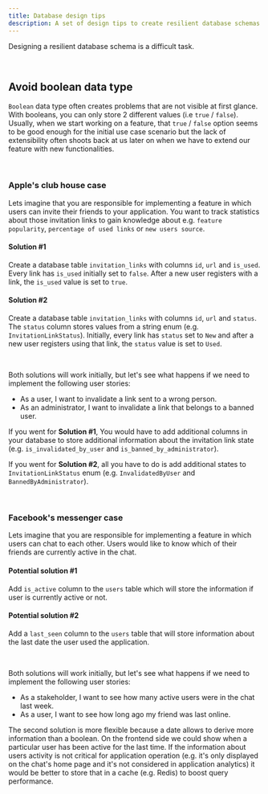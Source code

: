 ```yaml
---
title: Database design tips
description: A set of design tips to create resilient database schemas.
---
```


Designing a resilient database schema is a difficult task.

<br />

## Avoid boolean data type

`Boolean` data type often creates problems that are not visible at first glance. With booleans, you can only store 2 different values (i.e `true` / `false`). Usually, when we start working on a feature, that `true` / `false` option seems to be good enough for the initial use case scenario but the lack of extensibility often shoots back at us later on when we have to extend our feature with new functionalities.

<br />

### Apple's club house case

Lets imagine that you are responsible for implementing a feature in which users can invite their friends to your application. You want to track statistics about those invitation links to gain knowledge about e.g. `feature popularity`, `percentage of used links` or `new users source`.

#### Solution #1

Create a database table `invitation_links` with columns `id`, `url` and `is_used`. Every link has `is_used` initially set to `false`. After a new user registers with a link, the `is_used` value is set to `true`.

#### Solution #2

Create a database table `invitation_links` with columns `id`, `url` and `status`. The `status` column stores values from a string enum (e.g. `InvitationLinkStatus`). Initially, every link has `status` set to `New` and after a new user registers using that link, the `status` value is set to `Used`.

<br />

Both solutions will work initially, but let's see what happens if we need to implement the following user stories:

- As a user, I want to invalidate a link sent to a wrong person.
- As an administrator, I want to invalidate a link that belongs to a banned user.

If you went for **Solution #1**, You would have to add additional columns in your database to store additional information about the invitation link state (e.g. `is_invalidated_by_user` and `is_banned_by_administrator`).

If you went for **Solution #2**, all you have to do is add additional states to `InvitationLinkStatus` enum (e.g. `InvalidatedByUser` and `BannedByAdministrator`).

<br />

### Facebook's messenger case

Lets imagine that you are responsible for implementing a feature in which users can chat to each other. Users would like to know which of their friends are currently active in the chat.

#### Potential solution #1

Add `is_active` column to the `users` table which will store the information if user is currently active or not.

#### Potential solution #2

Add a `last_seen` column to the `users` table that will store information about the last date the user used the application.

<br />

Both solutions will work initially, but let's see what happens if we need to implement the following user stories:

- As a stakeholder, I want to see how many active users were in the chat last week.
- As a user, I want to see how long ago my friend was last online.

The second solution is more flexible because a date allows to derive more information than a boolean. On the frontend side we could show when a particular user has been active for the last time.
If the information about users activity is not critical for application operation (e.g. it's only displayed on the chat's home page and it's not considered in application analytics) it would be better to store that in a cache (e.g. Redis) to boost query performance.
